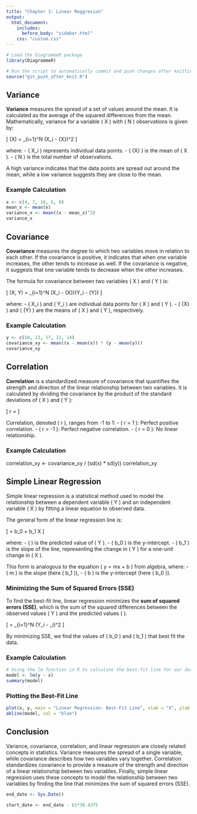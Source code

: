 ```yaml
---
title: "Chapter 3: Linear Reggresion"
output:
  html_document:
    includes:
      before_body: "sidebar.html"
    css: "custom.css"
---
```


```r
# Load the DiagrammeR package
library(DiagrammeR)
```

```r
# Run the script to automatically commit and push changes after knitting
source("git_push_after_knit.R")
```

## Variance

**Variance** measures the spread of a set of values around the mean. It is calculated as the average of the squared differences from the mean. Mathematically, variance for a variable \( X \) with \( N \) observations is given by:

\[
\text{Var}(X) = \frac{1}{N} \sum_{i=1}^N (X_i - \bar{X})^2
\]

where:
- \( X_i \) represents individual data points.
- \( \bar{X} \) is the mean of \( X \).
- \( N \) is the total number of observations.

A high variance indicates that the data points are spread out around the mean, while a low variance suggests they are close to the mean.

### Example Calculation
```r
x <- c(4, 7, 10, 6, 8)
mean_x <- mean(x)
variance_x <- mean((x - mean_x)^2)
variance_x
```

## Covariance

**Covariance** measures the degree to which two variables move in relation to each other. If the covariance is positive, it indicates that when one variable increases, the other tends to increase as well. If the covariance is negative, it suggests that one variable tends to decrease when the other increases.

The formula for covariance between two variables \( X \) and \( Y \) is:

\[
\text{Cov}(X, Y) = \frac{1}{N} \sum_{i=1}^N (X_i - \bar{X})(Y_i - \bar{Y})
\]

where:
- \( X_i \) and \( Y_i \) are individual data points for \( X \) and \( Y \).
- \( \bar{X} \) and \( \bar{Y} \) are the means of \( X \) and \( Y \), respectively.

### Example Calculation
```r
y <- c(10, 13, 17, 12, 14)
covariance_xy <- mean((x - mean(x)) * (y - mean(y)))
covariance_xy
```

## Correlation

**Correlation** is a standardized measure of covariance that quantifies the strength and direction of the linear relationship between two variables. It is calculated by dividing the covariance by the product of the standard deviations of \( X \) and \( Y \):

\[
r = \frac{\text{Cov}(X, Y)}{\sqrt{\text{Var}(X) \cdot \text{Var}(Y)}}
\]

Correlation, denoted \( r \), ranges from -1 to 1:
- \( r = 1 \): Perfect positive correlation.
- \( r = -1 \): Perfect negative correlation.
- \( r = 0 \): No linear relationship.

### Example Calculation
correlation_xy <- covariance_xy / (sd(x) * sd(y))
correlation_xy

## Simple Linear Regression

Simple linear regression is a statistical method used to model the relationship between a dependent variable \( Y \) and an independent variable \( X \) by fitting a linear equation to observed data.

The general form of the linear regression line is:

\[
\hat{Y} = b_0 + b_1 X
\]

where:
- \( \hat{Y} \) is the predicted value of \( Y \).
- \( b_0 \) is the y-intercept.
- \( b_1 \) is the slope of the line, representing the change in \( Y \) for a one-unit change in \( X \).

This form is analogous to the equation \( y = mx + b \) from algebra, where:
- \( m \) is the slope (here \( b_1 \)),
- \( b \) is the y-intercept (here \( b_0 \)).

### Minimizing the Sum of Squared Errors (SSE)

To find the best-fit line, linear regression minimizes the **sum of squared errors (SSE)**, which is the sum of the squared differences between the observed values \( Y \) and the predicted values \( \hat{Y} \):

\[
\text{SSE} = \sum_{i=1}^N (Y_i - \hat{Y}_i)^2
\]

By minimizing SSE, we find the values of \( b_0 \) and \( b_1 \) that best fit the data.

### Example Calculation
```r
# Using the lm function in R to calculate the best-fit line for our data.
model <- lm(y ~ x)
summary(model)
```

### Plotting the Best-Fit Line
```r
plot(x, y, main = "Linear Regression: Best-Fit Line", xlab = "X", ylab = "Y")
abline(model, col = "blue")
```

## Conclusion

Variance, covariance, correlation, and linear regression are closely related concepts in statistics. Variance measures the spread of a single variable, while covariance describes how two variables vary together. Correlation standardizes covariance to provide a measure of the strength and direction of a linear relationship between two variables. Finally, simple linear regression uses these concepts to model the relationship between two variables by finding the line that minimizes the sum of squared errors (SSE).


```r
end_date <- Sys.Date()

start_date <- end_date - 61*30.4375
```


